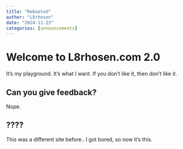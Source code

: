 ```yaml
---
title: "Rebooted"
author: "L8rhosen"
date: "2024-11-23"
categories: [announcements]
---
```


# Welcome to L8rhosen.com 2.0

It's my playground. It's what I want. If you don't like it, then don't like it.

## Can you give feedback?

Nope.

## ????

This was a different site before.. I got bored, so now it's this.

